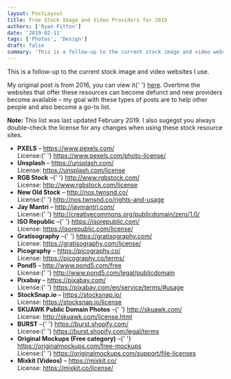 ```yaml
---
layout: PostLayout
title: Free Stock Image and Video Providers for 2019
authors: ['Ryan Fitton']
date: '2019-02-11'
tags: ['Photos', 'Design']
draft: false
summary: 'This is a follow-up to the current stock image and video websites I use. My original post is from 2016, you can view it here. Overtime the websites that offer these resources can become defunct and new providers become available &amp;#8211; my goal with these types of posts are to help other people and also [&amp;hellip;]'
---
```


<p>This is a follow-up to the current stock image and video websites I use.</p>
<p>
  My original post is from 2016, you can view it{' '}
  <a href="https://ryanfitton.co.uk/blog/free-stock-image-websites/">here</a>. Overtime the websites
  that offer these resources can become defunct and new providers become available &#8211; my goal
  with these types of posts are to help other people and also become a go-to list.
</p>
<p>
  <strong>Note:</strong> This list was last updated February 2019. I also sugegst you always
  double-check the license for any changes when using these stock resource sites.
</p>
<ul>
  <li>
    <strong>PXELS</strong> &#8211; <a href="https://www.pexels.com/">https://www.pexels.com/</a>
    <br />
    License:{' '}
    <a href="https://www.pexels.com/photo-license/">https://www.pexels.com/photo-license/</a>
  </li>
  <li>
    <strong>Unsplash</strong> &#8211; <a href="https://unsplash.com/">https://unsplash.com/</a>
    <br />
    License: <a href="https://unsplash.com/license">https://unsplash.com/license</a>
  </li>
  <li>
    <strong>RGB Stock</strong> &#8211;{' '}
    <a href="http://www.rgbstock.com/">http://www.rgbstock.com/</a>
    <br />
    License: <a href="http://www.rgbstock.com/license">http://www.rgbstock.com/license</a>
  </li>
  <li>
    <strong>New Old Stock</strong> &#8211; <a href="http://nos.twnsnd.co/">http://nos.twnsnd.co/</a>
    <br />
    License:{' '}
    <a href="http://nos.twnsnd.co/rights-and-usage">http://nos.twnsnd.co/rights-and-usage</a>
  </li>
  <li>
    <strong>Jay Mantri</strong> &#8211; <a href="http://jaymantri.com/">http://jaymantri.com/</a>
    <br />
    License:{' '}
    <a href="http://creativecommons.org/publicdomain/zero/1.0/">
      http://creativecommons.org/publicdomain/zero/1.0/
    </a>
  </li>
  <li>
    <strong>ISO Republic</strong> &#8211;{' '}
    <a href="https://isorepublic.com/">https://isorepublic.com/</a>
    <br />
    License: <a href="https://isorepublic.com/license/">https://isorepublic.com/license/</a>
  </li>
  <li>
    <strong>Gratisography</strong> &#8211;{' '}
    <a href="https://gratisography.com/">https://gratisography.com/</a>
    <br />
    License: <a href="https://gratisography.com/license/">https://gratisography.com/license/</a>
  </li>
  <li>
    <strong>Picography</strong> &#8211; <a href="https://picography.co/">https://picography.co/</a>
    <br />
    License: <a href="https://picography.co/terms/">https://picography.co/terms/</a>
  </li>
  <li>
    <strong>Pond5</strong> &#8211; <a href="http://www.pond5.com/free">http://www.pond5.com/free</a>
    <br />
    License:{' '}
    <a href="http://www.pond5.com/legal/publicdomain">http://www.pond5.com/legal/publicdomain</a>
  </li>
  <li>
    <strong>Pixabay</strong> &#8211; <a href="https://pixabay.com/">https://pixabay.com/</a>
    <br />
    License:{' '}
    <a href="https://pixabay.com/en/service/terms/#usage">
      https://pixabay.com/en/service/terms/#usage
    </a>
  </li>
  <li>
    <strong>StockSnap.io</strong> &#8211; <a href="https://stocksnap.io/">https://stocksnap.io/</a>
    <br />
    License: <a href="https://stocksnap.io/license">https://stocksnap.io/license</a>
  </li>
  <li>
    <strong>SKUAWK Public Domain Photos</strong> &#8211;{' '}
    <a href="http://skuawk.com/">http://skuawk.com/</a>
    <br />
    License: <a href="http://skuawk.com/license.html">http://skuawk.com/license.html</a>
  </li>
  <li>
    <strong>BURST</strong> &#8211;{' '}
    <a href="https://burst.shopify.com/">https://burst.shopify.com/</a>
    <br />
    License:{' '}
    <a href="https://burst.shopify.com/legal/terms">https://burst.shopify.com/legal/terms</a>
  </li>
  <li>
    <strong>Original Mockups (Free category)</strong> &#8211;{' '}
    <a href="https://originalmockups.com/free-mockups">https://originalmockups.com/free-mockups</a>
    <br />
    License:{' '}
    <a href="https://originalmockups.com/support/file-licenses">
      https://originalmockups.com/support/file-licenses
    </a>
  </li>
  <li>
    <strong>Mixkit (Videos)</strong> &#8211; <a href="https://mixkit.co/">https://mixkit.co/</a>
    <br />
    License: <a href="https://mixkit.co/license/">https://mixkit.co/license/</a>
  </li>
</ul>
